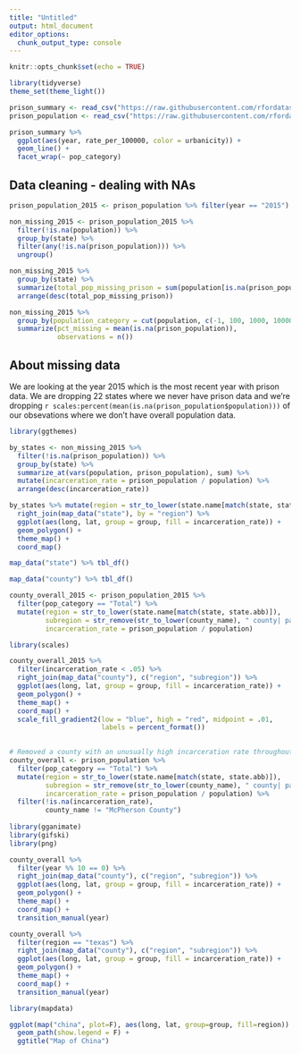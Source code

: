 ```yaml
---
title: "Untitled"
output: html_document
editor_options: 
  chunk_output_type: console
---
```


```r
knitr::opts_chunk$set(echo = TRUE)
```

```r
library(tidyverse)
theme_set(theme_light())

prison_summary <- read_csv("https://raw.githubusercontent.com/rfordatascience/tidytuesday/master/data/2019/2019-01-22/prison_summary.csv")
prison_population <- read_csv("https://raw.githubusercontent.com/rfordatascience/tidytuesday/master/data/2019/2019-01-22/prison_population.csv")
```

```r
prison_summary %>% 
  ggplot(aes(year, rate_per_100000, color = urbanicity)) +
  geom_line() +
  facet_wrap(~ pop_category)
```

## Data cleaning - dealing with NAs

```r
prison_population_2015 <- prison_population %>% filter(year == "2015")

non_missing_2015 <- prison_population_2015 %>% 
  filter(!is.na(population)) %>% 
  group_by(state) %>% 
  filter(any(!is.na(prison_population))) %>% 
  ungroup() 
```

```r
non_missing_2015 %>% 
  group_by(state) %>% 
  summarize(total_pop_missing_prison = sum(population[is.na(prison_population)]) / sum(population)) %>% 
  arrange(desc(total_pop_missing_prison))
```

```r
non_missing_2015 %>% 
  group_by(population_category = cut(population, c(-1, 100, 1000, 10000, Inf))) %>% 
  summarize(pct_missing = mean(is.na(prison_population)), 
            observations = n())
```

## About missing data
We are looking at the year 2015 which is the most recent year with prison data. We are dropping 22 states where we never have prison data and we're dropping `r scales:percent(mean(is.na(prison_population$population)))` of our obsevations where we don't have overall population data. 

```r
library(ggthemes)

by_states <- non_missing_2015 %>% 
  filter(!is.na(prison_population)) %>% 
  group_by(state) %>% 
  summarize_at(vars(population, prison_population), sum) %>% 
  mutate(incarceration_rate = prison_population / population) %>% 
  arrange(desc(incarceration_rate))

by_states %>% mutate(region = str_to_lower(state.name[match(state, state.abb)])) %>% 
  right_join(map_data("state"), by = "region") %>% 
  ggplot(aes(long, lat, group = group, fill = incarceration_rate)) +
  geom_polygon() +
  theme_map() +
  coord_map()

map_data("state") %>% tbl_df()

```

```r
map_data("county") %>% tbl_df()

county_overall_2015 <- prison_population_2015 %>% 
  filter(pop_category == "Total") %>% 
  mutate(region = str_to_lower(state.name[match(state, state.abb)]), 
         subregion = str_remove(str_to_lower(county_name), " county| parish| city"), 
         incarceration_rate = prison_population / population)

library(scales)

county_overall_2015 %>% 
  filter(incarceration_rate < .05) %>%
  right_join(map_data("county"), c("region", "subregion")) %>% 
  ggplot(aes(long, lat, group = group, fill = incarceration_rate)) +
  geom_polygon() +
  theme_map() +
  coord_map() + 
  scale_fill_gradient2(low = "blue", high = "red", midpoint = .01, 
                       labels = percent_format())
  
```

```r
# Removed a county with an unusually high incarceration rate throughout the history
county_overall <- prison_population %>% 
  filter(pop_category == "Total") %>% 
  mutate(region = str_to_lower(state.name[match(state, state.abb)]), 
         subregion = str_remove(str_to_lower(county_name), " county| parish| city"), 
         incarceration_rate = prison_population / population) %>% 
  filter(!is.na(incarceration_rate), 
         county_name != "McPherson County") 
         
library(gganimate)
library(gifski)
library(png)

county_overall %>%
  filter(year %% 10 == 0) %>% 
  right_join(map_data("county"), c("region", "subregion")) %>% 
  ggplot(aes(long, lat, group = group, fill = incarceration_rate)) +
  geom_polygon() +
  theme_map() +
  coord_map() +
  transition_manual(year)
```

```r
county_overall %>%
  filter(region == "texas") %>% 
  right_join(map_data("county"), c("region", "subregion")) %>%
  ggplot(aes(long, lat, group = group, fill = incarceration_rate)) +
  geom_polygon() +
  theme_map() +
  coord_map() +
  transition_manual(year)
```


```r
library(mapdata)

ggplot(map("china", plot=F), aes(long, lat, group=group, fill=region)) + 
  geom_path(show.legend = F) +
  ggtitle("Map of China")

```

